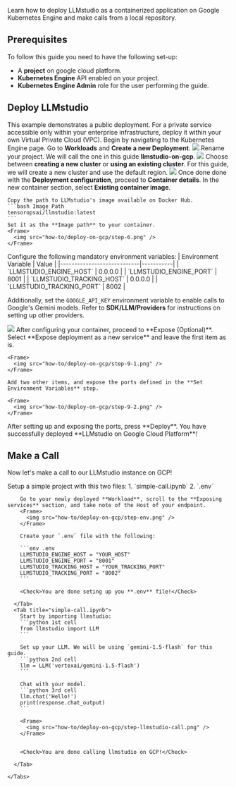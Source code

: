 Learn how to deploy LLMstudio as a containerized application on Google Kubernetes Engine and make calls from a local repository.


## Prerequisites
To follow this guide you need to have the following set-up:

- A **project** on google cloud platform.
- **Kubernetes Engine** API enabled on your project.
- **Kubernetes Engine Admin** role for the user performing the guide.

## Deploy LLMstudio

This example demonstrates a public deployment. For a private service accessible only within your enterprise infrastructure, deploy it within your own Virtual Private Cloud (VPC).
<Steps>
  <Step title="Navigate to Kubernetes Engine">
    Begin by navigating to the Kubernetes Engine page.
  </Step>
  <Step title="Select Deploy">
    Go to **Workloads** and **Create a new Deployment**.
    <Frame>
      <img src="how-to/deploy-on-gcp/step-2.png" />
    </Frame>
  </Step>
  <Step title="Name Your Deployment">
    Rename your project. We will call the one in this guide **llmstudio-on-gcp**.
    <Frame>
      <img src="how-to/deploy-on-gcp/step-3.png" />
    </Frame>
  </Step>
  <Step title="Select Your Cluster">
    Choose between **creating a new cluster** or **using an existing cluster**. 
    For this guide, we will create a new cluster and use the default region.
    <Frame>
      <img src="how-to/deploy-on-gcp/step-4.png" />
    </Frame>
  </Step>
  <Step title="Proceed to Container Details">
    Once done done with the **Deployment configuration**, proceed to **Container details**.
  </Step>
  <Step title="Set Image Path">
    In the new container section, select **Existing container image**.


    Copy the path to LLMstudio's image available on Docker Hub.
    ```bash Image Path
    tensoropsai/llmstudio:latest
    ```
    Set it as the **Image path** to your container.
    <Frame>
      <img src="how-to/deploy-on-gcp/step-6.png" />
    </Frame>
  </Step>
  <Step title="Set Environment Variables">
    Configure the following mandatory environment variables:
| Environment Variable       | Value     |
|----------------------------|-----------|
| `LLMSTUDIO_ENGINE_HOST`    | 0.0.0.0   |
| `LLMSTUDIO_ENGINE_PORT`    | 8001      |
| `LLMSTUDIO_TRACKING_HOST`  | 0.0.0.0   |
| `LLMSTUDIO_TRACKING_PORT`  | 8002      |

Additionally, set the `GOOGLE_API_KEY` environment variable to enable calls to Google's Gemini models.
<Tip>Refer to **SDK/LLM/Providers** for instructions on setting up other providers.</Tip>

<Frame>
  <img src="how-to/deploy-on-gcp/step-7.png" />
</Frame>

  </Step>
  <Step title="Proceed to Expose (Optional)">
    After configuring your container, proceed to **Expose (Optional)**.
  </Step>
  <Step title="Expose Ports">
    Select **Expose deployment as a new service** and leave the first item as is.

    <Frame>
      <img src="how-to/deploy-on-gcp/step-9-1.png" />
    </Frame>
    
    Add two other items, and expose the ports defined in the **Set Environment Variables** step.

    <Frame>
      <img src="how-to/deploy-on-gcp/step-9-2.png" />
    </Frame>
  </Step>
  <Step title="Deploy">
    After setting up and exposing the ports, press **Deploy**.
  <Check>You have successfully deployed **LLMstudio on Google Cloud Platform**!</Check>
  </Step>
  
</Steps>

## Make a Call
Now let's make a call to our LLMstudio instance on GCP!



<Steps>
  <Step title="Set Up Project">
    Setup a simple project with this two files:
    1. `simple-call.ipynb`
    2. `.env`
  </Step>

  <Step title="Set Up Files">
    <Tabs>
      <Tab title=".env">

        Go to your newly deployed **Workload**, scroll to the **Exposing services** section, and take note of the Host of your endpoint.
        <Frame>
          <img src="how-to/deploy-on-gcp/step-env.png" />
        </Frame>

        Create your `.env` file with the following:

        ```env .env
        LLMSTUDIO_ENGINE_HOST = "YOUR_HOST"
        LLMSTUDIO_ENGINE_PORT = "8001"
        LLMSTUDIO_TRACKING_HOST = "YOUR_TRACKING_PORT"
        LLMSTUDIO_TRACKING_PORT = "8002"
        ```

        <Check>You are done seting up you **.env** file!</Check>

      </Tab>
      <Tab title="simple-call.ipynb">
        Start by importing llmstudio:
        ```python 1st cell
        from llmstudio import LLM
        ```

        Set up your LLM. We will be using `gemini-1.5-flash` for this guide.
        ```python 2nd cell
        llm = LLM('vertexai/gemini-1.5-flash')
        ```

        Chat with your model.
        ```python 3rd cell
        llm.chat('Hello!')
        print(response.chat_output)
        ```

        <Frame>
          <img src="how-to/deploy-on-gcp/step-llmstudio-call.png" />
        </Frame>

        
        <Check>You are done calling llmstudio on GCP!</Check>

      </Tab>

    </Tabs>
  </Step>
  

</Steps>

